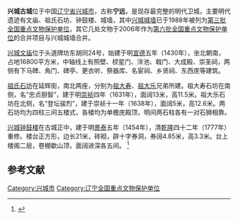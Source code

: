 {{coord|40|37|15|N|120|42|27|E|scale:10000|display=title}}
{{文物保护单位
| 级别 = 全国
| 名称 = 兴城古城
| 图片 = 
| 所在 = [[辽宁省|辽宁省]][[兴城市|兴城市]]
| 分类 = 古建筑
| 时代 = 明
| 编号 = 第六批合并项目
| 登录 = 2006年5月25日
}}
'''兴城古城'''位于中国[[辽宁省|辽宁省]][[兴城市|兴城市]]，古称'''宁远'''，是现存最完整的明代卫城，主要明代遗迹有文庙、祖氏石坊、钟鼓楼、城墙，其中[[兴城城墙|兴城城墙]]已于1988年被列为[[第三批全国重点文物保护单位|第三批全国重点文物保护单位]]，其它几处文物于2006年作为[[第六批全国重点文物保护单位|第六批全国重点文物保护单位]]的合并项目与兴城城墙合并。

[[兴城文庙|兴城文庙]]位于头道牌坊东胡同24号，始建于明[[宣德|宣德]]五年（1430年），坐北朝南，占地16800平方米，中轴线上有照壁、棂星门、泮池、戟门、大成殿、崇圣祠，两侧有下马碑、角门、碑亭、更衣听、祭器库、名宦祠、乡贤祠、东西庑等建筑。

[[祖氏石坊|祖氏石坊]]在延辉街，南北两座，分别为[[祖大寿|祖大寿]]、[[祖大乐|祖大乐]]兄弟所建。祖大寿石坊在南侧，名“忠贞胆智”，建于明[[崇祯|崇祯]]四年（1631年），面阔13米，高11.5米。祖大乐石坊在北侧，名“登坛骏烈”，建于崇祯十一年（1638年），面阔5米，高12.6米。两石坊均为四柱三间五楼式，各楼均为单檐庑殿顶，明间两石柱各有一对石狮相靠。

[[兴城钟鼓楼|兴城钟鼓楼]]在古城正中，建于明[[景泰|景泰]]五年（1454年），清[[乾隆|乾隆]]四十二年（1777年）重修。楼台正方形，边长21米，砖砌，辟十字券洞，券阔4.85米，高3.3米。台上楼阁二层，卷棚歇山顶，面阔进深各五间。
<ref>{{Cite book |author=国家文物局编 |title=全国重点文物保护单位（第六批）·第Ⅳ卷 |publisher=文物出版社 |year=2008 |isbn=978-7-5010-2446-9 |pages=616 }}</ref>

{{Gallery
|width = 300
|height = 
|lines = 1
|File:Xingcheng Defensive wall 2010.09.JPG|[[兴城城墙|兴城城墙]]
|File:Xingcheng East Gate.jpg|春和門
}}

==参考文献==
{{reflist}}

{{辽宁全国重点文物保护单位}}

{{DEFAULTSORT:X}}
[[Category:兴城市|Category:兴城市]]
[[Category:辽宁全国重点文物保护单位|Category:辽宁全国重点文物保护单位]]